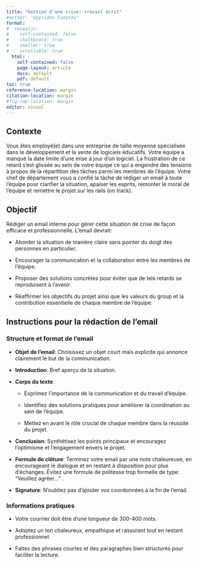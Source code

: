 ```yaml
---
title: "Gestion d'une crise: travail écrit"
#author: "Spyridon Simotas"
format: 
#  revealjs: 
#    self-contained: false
#    chalkboard: true
#    smaller: true
#    scrollable: true
  html: 
    self-contained: false
    page-layout: article
    docx: default
    pdf: default
toc: true
reference-location: margin
citation-location: margin
#fig-cap-location: margin
editor: visual
---
```


## Contexte

Vous êtes employé(e) dans une entreprise de taille moyenne spécialisée dans le développement et la vente de logiciels éducatifs. Votre équipe a manqué la date limite d’une mise à jour d’un logiciel. La frustration de ce retard s'est glissée au sein de votre équipe ce qui a engendré des tensions à propos de la répartition des tâches parmi les membres de l’équipe. Votre chef de département vous a confié la tâche de rédiger un email à toute l'équipe pour clarifier la situation, apaiser les esprits, remonter le moral de l’équipe et remettre le projet sur les rails (on track).

## Objectif

Rédiger un email interne pour gérer cette situation de crise de façon efficace et professionnelle. L'email devrait:

-   Aborder la situation de manière claire sans pointer du doigt des personnes en particulier.

-   Encourager la communication et la collaboration entre les membres de l'équipe.

-   Proposer des solutions concrètes pour éviter que de tels retards se reproduisent à l'avenir.

-   Réaffirmer les objectifs du projet ainsi que les valeurs du group et la contribution essentielle de chaque membre de l’équipe.

## Instructions pour la rédaction de l'email

### Structure et format de l'email

-   **Objet de l'email**: Choisissez un objet court mais explicite qui annonce clairement le but de la communication.

-   **Introduction**: Bref aperçu de la situation.

-   **Corps du texte**:

    -   Exprimez l'importance de la communication et du travail d'équipe.

    -   Identifiez des solutions pratiques pour améliorer la coordination au sein de l'équipe.

    -   Mettez en avant le rôle crucial de chaque membre dans la réussite du projet.

-   **Conclusion**: Synthétisez les points principaux et encouragez l'optimisme et l'engagement envers le projet.

-   **Formule de clôture**: Terminez votre email par une note chaleureuse, en encourageant le dialogue et en restant à disposition pour plus d'échanges. Évitez une formule de politesse trop formelle de type: “Veuillez agréer…” .

-   **Signature**: N’oubliez pas d’ajouter vos coordonnées à la fin de l’email.

### Informations pratiques

-   Votre courrier doit être d’une longueur de 300-400 mots.

-   Adoptez un ton chaleureux, empathique et rassurant tout en restant professionnel.

-   Faites des phrases courtes et des paragraphes bien structurés pour faciliter la lecture.
